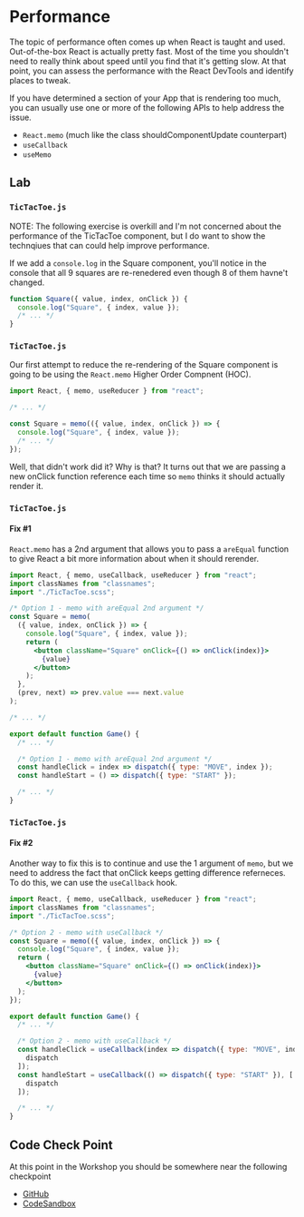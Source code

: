 # Performance

The topic of performance often comes up when React is taught and used. Out-of-the-box React is actually pretty fast. Most of the time you shouldn't need to really think about speed until you find that it's getting slow. At that point, you can assess the performance with the React DevTools and identify places to tweak.

If you have determined a section of your App that is rendering too much, you can usually use one or more of the following APIs to help address the issue.

- `React.memo` (much like the class shouldComponentUpdate counterpart)
- `useCallback`
- `useMemo`

## Lab

### `TicTacToe.js`

NOTE: The following exercise is overkill and I'm not concerned about the performance of the TicTacToe component, but I do want to show the technqiues that can could help improve performance.

If we add a `console.log` in the Square component, you'll notice in the console that all 9 squares are re-renedered even though 8 of them havne't changed.

```jsx
function Square({ value, index, onClick }) {
  console.log("Square", { index, value });
  /* ... */
}
```

### `TicTacToe.js`

Our first attempt to reduce the re-rendering of the Square component is going to be using the `React.memo` Higher Order Compnent (HOC).

```jsx
import React, { memo, useReducer } from "react";

/* ... */

const Square = memo(({ value, index, onClick }) => {
  console.log("Square", { index, value });
  /* ... */
});
```

Well, that didn't work did it? Why is that? It turns out that we are passing a new onClick function reference each time so `memo` thinks it should actually render it.

### `TicTacToe.js`

#### Fix #1

`React.memo` has a 2nd argument that allows you to pass a `areEqual` function to give React a bit more information about when it should rerender.

```jsx
import React, { memo, useCallback, useReducer } from "react";
import classNames from "classnames";
import "./TicTacToe.scss";

/* Option 1 - memo with areEqual 2nd argument */
const Square = memo(
  ({ value, index, onClick }) => {
    console.log("Square", { index, value });
    return (
      <button className="Square" onClick={() => onClick(index)}>
        {value}
      </button>
    );
  },
  (prev, next) => prev.value === next.value
);

/* ... */

export default function Game() {
  /* ... */

  /* Option 1 - memo with areEqual 2nd argument */
  const handleClick = index => dispatch({ type: "MOVE", index });
  const handleStart = () => dispatch({ type: "START" });

  /* ... */
}
```

### `TicTacToe.js`

#### Fix #2

Another way to fix this is to continue and use the 1 argument of `memo`, but we need to address the fact that onClick keeps getting difference referneces. To do this, we can use the `useCallback` hook.

```jsx
import React, { memo, useCallback, useReducer } from "react";
import classNames from "classnames";
import "./TicTacToe.scss";

/* Option 2 - memo with useCallback */
const Square = memo(({ value, index, onClick }) => {
  console.log("Square", { index, value });
  return (
    <button className="Square" onClick={() => onClick(index)}>
      {value}
    </button>
  );
});

export default function Game() {
  /* ... */

  /* Option 2 - memo with useCallback */
  const handleClick = useCallback(index => dispatch({ type: "MOVE", index }), [
    dispatch
  ]);
  const handleStart = useCallback(() => dispatch({ type: "START" }), [
    dispatch
  ]);

  /* ... */
}
```

## Code Check Point

At this point in the Workshop you should be somewhere near the following checkpoint

- [GitHub](https://github.com/elijahmanor/react-fun/tree/master/packages/12-performance)
- [CodeSandbox](https://codesandbox.io/s/github/elijahmanor/react-fun/tree/master/packages/12-performance)
